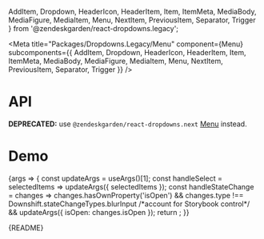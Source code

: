   AddItem,
  Dropdown,
  HeaderIcon,
  HeaderItem,
  Item,
  ItemMeta,
  MediaBody,
  MediaFigure,
  MediaItem,
  Menu,
  NextItem,
  PreviousItem,
  Separator,
  Trigger
} from '@zendeskgarden/react-dropdowns.legacy';

<Meta
  title="Packages/Dropdowns.Legacy/Menu"
  component={Menu}
  subcomponents={{
    AddItem,
    Dropdown,
    HeaderIcon,
    HeaderItem,
    Item,
    ItemMeta,
    MediaBody,
    MediaFigure,
    MediaItem,
    Menu,
    NextItem,
    PreviousItem,
    Separator,
    Trigger
  }}
/>

# API

**DEPRECATED:** use `@zendeskgarden/react-dropdowns.next`
[Menu](https://zendeskgarden.github.io/react-components/?path=/docs/packages-dropdowns-next-menu--docs)
instead.

<ArgsTable />

# Demo

<Canvas>
  <Story
    name="Menu"
    args={{
      eventsEnabled: true,
      isAnimated: true,
      items: ITEMS,
      selectedItems: [ITEMS[5]],
      hasMedia: false,
      isOpen: false
    }}
    argTypes={{
      downshiftProps: { control: 'object', table: { category: 'Dropdown' } },
      highlightedIndex: { control: 'number', table: { category: 'Dropdown' } },
      isOpen: { table: { category: 'Dropdown' } },
      selectedItems: { table: { category: 'Dropdown' } },
      disabled: { control: 'boolean', table: { category: 'Item' } },
      isDanger: { control: 'boolean', table: { category: 'Item' } },
      hasMedia: { table: { category: 'Story' } },
      items: { name: 'Item[]', table: { category: 'Story' } }
    }}
    parameters={{
      design: [
        {
          name: 'Menu',
          allowFullscreen: true,
          type: 'figma',
          url: 'https://www.figma.com/file/6g87L4FdKZTA3knt3Rsfdx/Garden?node-id=254%3A1241'
        },
        {
          name: 'Item',
          allowFullscreen: true,
          type: 'figma',
          url: 'https://www.figma.com/file/6g87L4FdKZTA3knt3Rsfdx/Garden?node-id=1488%3A28208'
        }
      ]
    }}
  >
    {args => {
      const updateArgs = useArgs()[1];
      const handleSelect = selectedItems => updateArgs({ selectedItems });
      const handleStateChange = changes =>
        changes.hasOwnProperty('isOpen') &&
        changes.type !== Downshift.stateChangeTypes.blurInput /*account for Storybook control*/ &&
        updateArgs({ isOpen: changes.isOpen });
      return <TriggerStory {...args} onSelect={handleSelect} onStateChange={handleStateChange} />;
    }}
  </Story>
</Canvas>

<Markdown>{README}</Markdown>
